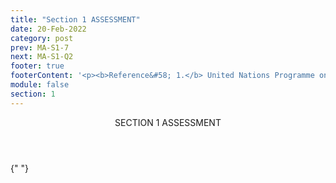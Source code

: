 ```yaml
---
title: "Section 1 ASSESSMENT"
date: 20-Feb-2022
category: post
prev: MA-S1-7
next: MA-S1-Q2
footer: true
footerContent: '<p><b>Reference&#58; 1.</b> United Nations Programme on HIV/AIDS. HIV and AIDS - Basic Facts. Accessed May 19, 2022.<a href="https://www.United Nations Programme on HIV/AIDS.org/en/frequently-asked-questions-about-hiv-and-aids#:~:text=HIV%20is%20a%20retrovirus%20that,immune%20system%2C%20leading%20to%20immunodeficiency"> https://www.United Nations Programme on HIV/AIDS.org/en/frequently-asked-questions-about-hiv-and-aids#:~:text=HIV%20is%20a%20retrovirus%20that,immune%20system%2C%20leading%20to%20immunodeficiency</a></p>'
module: false
section: 1
---
```


<Header>
  SECTION 1<span className="text-red"> ASSESSMENT</span>
</Header>

{" "}

<Quiz
  title="What kinds of cells does HIV infect?"
  options="Red blood cells
  Platelets
  White blood cells"
  answer="2"
  response="HIV infects helper T cells, which are a kind of white blood cell in the immune system.<sup>1</sup>"
/>
